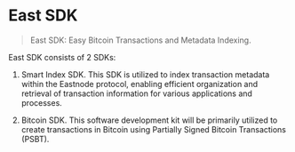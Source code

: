 # East SDK

> East SDK: Easy Bitcoin Transactions and Metadata Indexing.

East SDK consists of 2 SDKs: 
1. Smart Index SDK.
This SDK is utilized to index transaction metadata within the Eastnode protocol, enabling efficient organization and retrieval of transaction information for various applications and processes.

2. Bitcoin SDK.
This software development kit will be primarily utilized to create transactions in Bitcoin using Partially Signed Bitcoin Transactions (PSBT).
